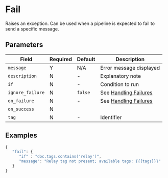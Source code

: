 
# Fail

<Synopsis>
Raises an exception. Can be used when a pipeline is expected to fail to send a specific message.
</Synopsis>

## Parameters

|Field|Required|Default|Description|
|---|---|---|---|
|`message`|Y|N/A|Error message displayed|
|`description`|N|-|Explanatory note|
|`if`|N|-|Condition to run|
|`ignore_failure`|N|`false`|See [Handling Failures](../handling-failures.mdx)|
|`on_failure`|N|-|See [Handling Failures](../handling-failures.mdx)|
|`on_success`|N|||
|`tag`|N|-|Identifier|

## Examples

```js
{
   "fail": {
      "if" : "doc.tags.contains('relay')",
      "message": "Relay tag not present; available tags: {{{tags}}}"
   }
}
```

